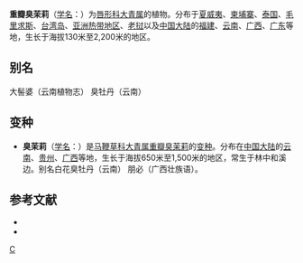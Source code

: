 {{Speciesbox 
| taxon = Clerodendrum chinense
| image =Clerodendrum chinense 06.JPG
| authority = Mabberley
| subdivision_ranks =[[变种|变种]]
| subdivision =
* 重瓣臭茉莉 ''C. p.'' var. ''chinense''
* [[臭茉莉|臭茉莉]] ''C. p.'' var. ''simplex''
}}

'''重瓣臭茉莉'''（[[学名|学名]]：{{lang|la|''Clerodendrum chinense''}}）为[[唇形科|唇形科]][[大青属|大青属]]的植物。分布于[[夏威夷|夏威夷]]、[[柬埔寨|柬埔寨]]、[[泰国|泰国]]、[[毛里求斯|毛里求斯]]、[[台湾岛|台湾岛]]、[[亚洲热带地区|亚洲热带地区]]、[[老挝|老挝]]以及[[中国大陆|中国大陆]]的[[福建|福建]]、[[云南|云南]]、[[广西|广西]]、[[广东|广东]]等地，生长于海拔130米至2,200米的地区。

== 别名 ==
大髻婆（云南植物志） 臭牡丹（云南）

== 变种 ==
* '''臭茉莉'''（[[学名|学名]]：{{lang|la|''Clerodendrum chinense'' var. ''simplex''}}）是[[马鞭草科|马鞭草科]][[大青属|大青属]][[重瓣臭茉莉|重瓣臭茉莉]]的[[变种|变种]]。分布在[[中国大陆|中国大陆]]的[[云南|云南]]、[[贵州|贵州]]、[[广西|广西]]等地，生长于海拔650米至1,500米的地区，常生于林中和溪边。别名白花臭牡丹（云南） 朋必（广西壮族语）。

== 参考文献 ==
<div class="references-small">
* {{FRPS}}
* {{cite web| url =http://www.bioinfo.cn/db05/KmzwSpecies.php?action=view&id=24064| title =重瓣臭茉莉（原变种）| work =《中国高等植物数据库全库》| publisher =中国科学院微生物研究所| author =昆明植物研究所| accessdate =2009-02-25}}{{dead link|date=2018年4月 |bot=InternetArchiveBot |fix-attempted=yes }}
</div>

{{Taxonbar}}
[[Category:大青属|C]]